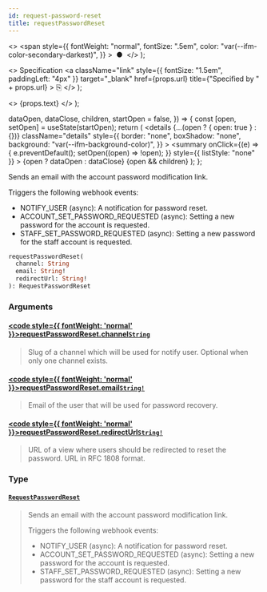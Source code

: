 ```yaml
---
id: request-password-reset
title: requestPasswordReset
---
```


  <>
    <span
      style={{
        fontWeight: "normal",
        fontSize: ".5em",
        color: "var(--ifm-color-secondary-darkest)",
      }}
    >
      &nbsp;●&nbsp;
    </span>
  </>
);

  <>
    Specification
    <a
      className="link"
      style={{ fontSize: "1.5em", paddingLeft: "4px" }}
      target="\_blank"
      href={props.url}
      title={"Specified by " + props.url}
    >
      ⎘
    </a>
  </>
);

  <>
    <span className={props.class}>{props.text}</span>
  </>
);


  dataOpen,
  dataClose,
  children,
  startOpen = false,
}) => {
  const [open, setOpen] = useState(startOpen);
  return (
    <details
      {...(open ? { open: true } : {})}
      className="details"
      style={{
        border: "none",
        boxShadow: "none",
        background: "var(--ifm-background-color)",
      }}
    >
      <summary
        onClick={(e) => {
          e.preventDefault();
          setOpen((open) => !open);
        }}
        style={{ listStyle: "none" }}
      >
        {open ? dataOpen : dataClose}
      </summary>
      {open && children}
    </details>
  );
};

Sends an email with the account password modification link.

Triggers the following webhook events:

- NOTIFY_USER (async): A notification for password reset.
- ACCOUNT_SET_PASSWORD_REQUESTED (async): Setting a new password for the account is requested.
- STAFF_SET_PASSWORD_REQUESTED (async): Setting a new password for the staff account is requested.

```graphql
requestPasswordReset(
  channel: String
  email: String!
  redirectUrl: String!
): RequestPasswordReset
```

### Arguments

#### [<code style={{ fontWeight: 'normal' }}>requestPasswordReset.<b>channel</b></code>](#)<Bullet />[`String`](../../../api-storefront/miscellaneous/scalars/string) <Badge class="badge badge--secondary" text="scalar"/> <Badge class="badge badge--secondary" text="miscellaneous"/>

> Slug of a channel which will be used for notify user. Optional when only one channel exists.

#### [<code style={{ fontWeight: 'normal' }}>requestPasswordReset.<b>email</b></code>](#)<Bullet />[`String!`](../../../api-storefront/miscellaneous/scalars/string) <Badge class="badge badge--secondary" text="non-null"/> <Badge class="badge badge--secondary" text="scalar"/> <Badge class="badge badge--secondary" text="miscellaneous"/>

> Email of the user that will be used for password recovery.

#### [<code style={{ fontWeight: 'normal' }}>requestPasswordReset.<b>redirectUrl</b></code>](#)<Bullet />[`String!`](../../../api-storefront/miscellaneous/scalars/string) <Badge class="badge badge--secondary" text="non-null"/> <Badge class="badge badge--secondary" text="scalar"/> <Badge class="badge badge--secondary" text="miscellaneous"/>

> URL of a view where users should be redirected to reset the password. URL in RFC 1808 format.

### Type

#### [`RequestPasswordReset`](../../../api-storefront/users/objects/request-password-reset) <Badge class="badge badge--secondary" text="object"/> <Badge class="badge badge--secondary" text="users"/>

> Sends an email with the account password modification link.
>
> Triggers the following webhook events:
>
> - NOTIFY_USER (async): A notification for password reset.
> - ACCOUNT_SET_PASSWORD_REQUESTED (async): Setting a new password for the account is requested.
> - STAFF_SET_PASSWORD_REQUESTED (async): Setting a new password for the staff account is requested.
